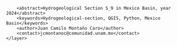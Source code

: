 <?xml version="1.0" encoding="UTF-8"?>
<qgis>
    <layer>
        <title>S_9</title>
        <abstract>Hydrogeological Section S_9 in Mexico Basin, year 2024</abstract>
        <keywords>Hydrogeological-section, QGIS, Python, Mexico Basin</keywords>
        <author>Juan Camilo Montaño Caro</author>
        <contact>jcmontanoc@comunidad.unam.mx</contact>
    </layer>
</qgis>
